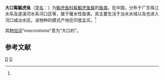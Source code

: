 {{Speciesbox
| taxon = Gobiopsis macrostoma
| binomial_authority = Steindachner, 1861<ref name='id8340'>{{cite web| url =http://www.bioinfo.cn/db05/BjdwSpecies.php?action=view&id=8340| title =大口髯鰕虎鱼| work =中国动物物种编目数据库| publisher =中国科学院微生物研究所| author =中国科学院动物研究所| accessdate =2009-04-16| deadurl =yes| archiveurl =https://web.archive.org/web/20131203122335/http://www.bioinfo.cn/db05/BjdwSpecies.php?action=view| archivedate =2013-12-03}}</ref>
}}

'''大口髯鰕虎鱼'''（[[学名|学名]]：{{lang|la|''Gobiopsis macrostoma''}}）为[[鰕虎鱼科|鰕虎鱼科]][[髯鰕虎鱼属|髯鰕虎鱼属]]的[[鱼类|鱼类]]。在中国，分布于广东珠江水系及遂溪河水系河口区等，属于暖水性鱼类。其主要生活于淡水水域以及也进入河口咸淡水区。该物种的模式产地在印度孟买。<ref name='id8340'/>

其[[种加词|种加词]]“''macrostoma''”意为“大口的”。

== 参考文献 ==
{{reflist}}

{{Taxonbar|from=Q1043766}}

[[Category:髯鰕虎鱼属|D]]
[[Category:_1861年描述的鱼类|D]]


{{鱸形目小作品}}